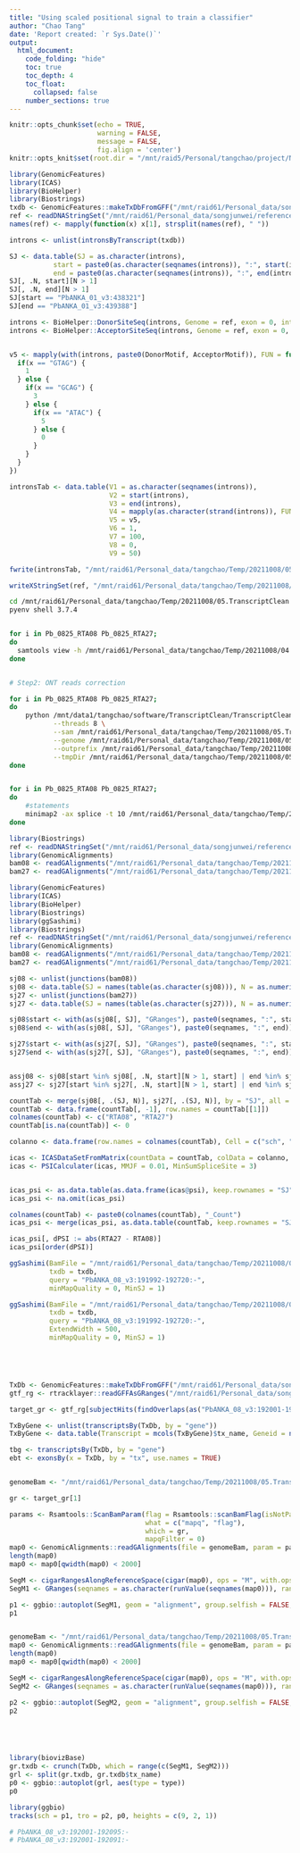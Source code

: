 ```yaml
---
title: "Using scaled positional signal to train a classifier"
author: "Chao Tang"
date: 'Report created: `r Sys.Date()`'
output: 
  html_document: 
    code_folding: "hide"
    toc: true
    toc_depth: 4
    toc_float: 
      collapsed: false
    number_sections: true
---
```


```r
knitr::opts_chunk$set(echo = TRUE, 
                      warning = FALSE, 
                      message = FALSE, 
                      fig.align = 'center')
knitr::opts_knit$set(root.dir = "/mnt/raid5/Personal/tangchao/project/Nanopore/BarcodeDecomplex")
```

```r
library(GenomicFeatures)
library(ICAS)
library(BioHelper)
library(Biostrings)
txdb <- GenomicFeatures::makeTxDbFromGFF("/mnt/raid61/Personal_data/songjunwei/reference/plasmoDB/gff/PlasmoDB-53_PbergheiANKA.gff")
ref <- readDNAStringSet("/mnt/raid61/Personal_data/songjunwei/reference/plasmoDB/fa/PlasmoDB-53_PbergheiANKA_Genome.fasta")
names(ref) <- mapply(function(x) x[1], strsplit(names(ref), " "))

introns <- unlist(intronsByTranscript(txdb))

SJ <- data.table(SJ = as.character(introns), 
           start = paste0(as.character(seqnames(introns)), ":", start(introns)), 
           end = paste0(as.character(seqnames(introns)), ":", end(introns)))
SJ[, .N, start][N > 1]
SJ[, .N, end][N > 1]
SJ[start == "PbANKA_01_v3:438321"]
SJ[end == "PbANKA_01_v3:439388"]

introns <- BioHelper::DonorSiteSeq(introns, Genome = ref, exon = 0, intron = 2)
introns <- BioHelper::AcceptorSiteSeq(introns, Genome = ref, exon = 0, intron = 2)


v5 <- mapply(with(introns, paste0(DonorMotif, AcceptorMotif)), FUN = function(x) {
  if(x == "GTAG") {
    1
  } else {
    if(x == "GCAG") {
      3
    } else {
      if(x == "ATAC") {
        5
      } else {
        0
      }
    }
  }
})

intronsTab <- data.table(V1 = as.character(seqnames(introns)), 
                         V2 = start(introns), 
                         V3 = end(introns), 
                         V4 = mapply(as.character(strand(introns)), FUN = function(x) ifelse(x == "+", 1, 2)), 
                         V5 = v5, 
                         V6 = 1, 
                         V7 = 100, 
                         V8 = 0, 
                         V9 = 50)

fwrite(intronsTab, "/mnt/raid61/Personal_data/tangchao/Temp/20211008/05.TranscriptClean/GTF_SJ.txt", col.names = F, row.names = F, quote = F, sep = "\t")

writeXStringSet(ref, "/mnt/raid61/Personal_data/tangchao/Temp/20211008/05.TranscriptClean/PlasmoDB-53_PbergheiANKA_Genome.fasta")
```

```bash

cd /mnt/raid61/Personal_data/tangchao/Temp/20211008/05.TranscriptClean
pyenv shell 3.7.4


for i in Pb_0825_RTA08 Pb_0825_RTA27; 
do
  samtools view -h /mnt/raid61/Personal_data/tangchao/Temp/20211008/04.minimap2/$i.bam > $i.sam
done


# Step2: ONT reads correction

for i in Pb_0825_RTA08 Pb_0825_RTA27; 
do
	python /mnt/data1/tangchao/software/TranscriptClean/TranscriptClean-2.0.2/TranscriptClean.py \
	       --threads 8 \
	       --sam /mnt/raid61/Personal_data/tangchao/Temp/20211008/05.TranscriptClean/$i.sam \
	       --genome /mnt/raid61/Personal_data/tangchao/Temp/20211008/05.TranscriptClean/PlasmoDB-53_PbergheiANKA_Genome.fasta \
	       --outprefix /mnt/raid61/Personal_data/tangchao/Temp/20211008/05.TranscriptClean/$i \
	       --tmpDir /mnt/raid61/Personal_data/tangchao/Temp/20211008/05.TranscriptClean/temp > /mnt/raid61/Personal_data/tangchao/Temp/20211008/05.TranscriptClean/$i.TranscriptClean.log 2>&1
done


for i in Pb_0825_RTA08 Pb_0825_RTA27;
do
	#statements
	minimap2 -ax splice -t 10 /mnt/raid61/Personal_data/tangchao/Temp/20211008/05.TranscriptClean/PlasmoDB-53_PbergheiANKA_Genome.fasta /mnt/raid61/Personal_data/tangchao/Temp/20211008/05.TranscriptClean/$i\_clean.fa | samtools sort -@ 4 | samtools view -b > /mnt/raid61/Personal_data/tangchao/Temp/20211008/05.TranscriptClean/$i.minimap2genome.bam
done
```


```r
library(Biostrings)
ref <- readDNAStringSet("/mnt/raid61/Personal_data/songjunwei/reference/plasmoDB/fa/PlasmoDB-53_PbergheiANKA_Genome.fasta")
library(GenomicAlignments)
bam08 <- readGAlignments("/mnt/raid61/Personal_data/tangchao/Temp/20211008/05.TranscriptClean//Pb_0825_RTA08.minimap2genome.bam")
bam27 <- readGAlignments("/mnt/raid61/Personal_data/tangchao/Temp/20211008/05.TranscriptClean//Pb_0825_RTA27.minimap2genome.bam")
```


```r
library(GenomicFeatures)
library(ICAS)
library(BioHelper)
library(Biostrings)
library(ggSashimi)
library(Biostrings)
ref <- readDNAStringSet("/mnt/raid61/Personal_data/songjunwei/reference/plasmoDB/fa/PlasmoDB-53_PbergheiANKA_Genome.fasta")
library(GenomicAlignments)
bam08 <- readGAlignments("/mnt/raid61/Personal_data/tangchao/Temp/20211008/05.TranscriptClean//Pb_0825_RTA08.minimap2genome.bam")
bam27 <- readGAlignments("/mnt/raid61/Personal_data/tangchao/Temp/20211008/05.TranscriptClean//Pb_0825_RTA27.minimap2genome.bam")

sj08 <- unlist(junctions(bam08))
sj08 <- data.table(SJ = names(table(as.character(sj08))), N = as.numeric(table(as.character(sj08))))
sj27 <- unlist(junctions(bam27))
sj27 <- data.table(SJ = names(table(as.character(sj27))), N = as.numeric(table(as.character(sj27))))

sj08$start <- with(as(sj08[, SJ], "GRanges"), paste0(seqnames, ":", start))
sj08$end <- with(as(sj08[, SJ], "GRanges"), paste0(seqnames, ":", end))

sj27$start <- with(as(sj27[, SJ], "GRanges"), paste0(seqnames, ":", start))
sj27$end <- with(as(sj27[, SJ], "GRanges"), paste0(seqnames, ":", end))


assj08 <- sj08[start %in% sj08[, .N, start][N > 1, start] | end %in% sj08[, .N, end][N > 1, end]]
assj27 <- sj27[start %in% sj27[, .N, start][N > 1, start] | end %in% sj27[, .N, end][N > 1, end]]

countTab <- merge(sj08[, .(SJ, N)], sj27[, .(SJ, N)], by = "SJ", all = TRUE)
countTab <- data.frame(countTab[, -1], row.names = countTab[[1]])
colnames(countTab) <- c("RTA08", "RTA27")
countTab[is.na(countTab)] <- 0

colanno <- data.frame(row.names = colnames(countTab), Cell = c("sch", "tro"))

icas <- ICASDataSetFromMatrix(countData = countTab, colData = colanno, design = "Cell")
icas <- PSICalculater(icas, MMJF = 0.01, MinSumSpliceSite = 3)


icas_psi <- as.data.table(as.data.frame(icas@psi), keep.rownames = "SJ")
icas_psi <- na.omit(icas_psi)

colnames(countTab) <- paste0(colnames(countTab), "_Count")
icas_psi <- merge(icas_psi, as.data.table(countTab, keep.rownames = "SJ"), by = "SJ")

icas_psi[, dPSI := abs(RTA27 - RTA08)]
icas_psi[order(dPSI)]

ggSashimi(BamFile = "/mnt/raid61/Personal_data/tangchao/Temp/20211008/05.TranscriptClean/Pb_0825_RTA27.minimap2genome.bam", 
          txdb = txdb, 
          query = "PbANKA_08_v3:191992-192720:-", 
          minMapQuality = 0, MinSJ = 1)

ggSashimi(BamFile = "/mnt/raid61/Personal_data/tangchao/Temp/20211008/05.TranscriptClean/Pb_0825_RTA08.minimap2genome.bam", 
          txdb = txdb, 
          query = "PbANKA_08_v3:191992-192720:-", 
          ExtendWidth = 500, 
          minMapQuality = 0, MinSJ = 1)





TxDb <- GenomicFeatures::makeTxDbFromGFF("/mnt/raid61/Personal_data/songjunwei/reference/plasmoDB/gff/PlasmoDB-53_PbergheiANKA.gff")
gtf_rg <- rtracklayer::readGFFAsGRanges("/mnt/raid61/Personal_data/songjunwei/reference/plasmoDB/gff/PlasmoDB-53_PbergheiANKA.gff")

target_gr <- gtf_rg[subjectHits(findOverlaps(as("PbANKA_08_v3:192001-192091:-", "GRanges"), gtf_rg))]

TxByGene <- unlist(transcriptsBy(TxDb, by = "gene"))
TxByGene <- data.table(Transcript = mcols(TxByGene)$tx_name, Geneid = names(TxByGene))

tbg <- transcriptsBy(TxDb, by = "gene")
ebt <- exonsBy(x = TxDb, by = "tx", use.names = TRUE)


genomeBam <- "/mnt/raid61/Personal_data/tangchao/Temp/20211008/05.TranscriptClean//Pb_0825_RTA08.minimap2genome.bam"

gr <- target_gr[1]

params <- Rsamtools::ScanBamParam(flag = Rsamtools::scanBamFlag(isNotPassingQualityControls = FALSE), 
                                  what = c("mapq", "flag"), 
                                  which = gr,
                                  mapqFilter = 0)
map0 <- GenomicAlignments::readGAlignments(file = genomeBam, param = params, use.names = TRUE)
length(map0)
map0 <- map0[qwidth(map0) < 2000]

SegM <- cigarRangesAlongReferenceSpace(cigar(map0), ops = "M", with.ops = TRUE, pos = start(map0))
SegM1 <- GRanges(seqnames = as.character(runValue(seqnames(map0))), ranges = unlist(SegM), reads = rep(names(map0), mapply(length, SegM)))

p1 <- ggbio::autoplot(SegM1, geom = "alignment", group.selfish = FALSE, ylab = NULL, legend = FALSE)
p1


genomeBam <- "/mnt/raid61/Personal_data/tangchao/Temp/20211008/05.TranscriptClean//Pb_0825_RTA27.minimap2genome.bam"
map0 <- GenomicAlignments::readGAlignments(file = genomeBam, param = params, use.names = TRUE)
length(map0)
map0 <- map0[qwidth(map0) < 2000]

SegM <- cigarRangesAlongReferenceSpace(cigar(map0), ops = "M", with.ops = TRUE, pos = start(map0))
SegM2 <- GRanges(seqnames = as.character(runValue(seqnames(map0))), ranges = unlist(SegM), reads = rep(names(map0), mapply(length, SegM)))

p2 <- ggbio::autoplot(SegM2, geom = "alignment", group.selfish = FALSE, ylab = NULL, legend = FALSE)
p2





library(biovizBase)
gr.txdb <- crunch(TxDb, which = range(c(SegM1, SegM2)))
grl <- split(gr.txdb, gr.txdb$tx_name)
p0 <- ggbio::autoplot(grl, aes(type = type))
p0

library(ggbio)
tracks(sch = p1, tro = p2, p0, heights = c(9, 2, 1))

# PbANKA_08_v3:192001-192095:-
# PbANKA_08_v3:192001-192091:-
```



